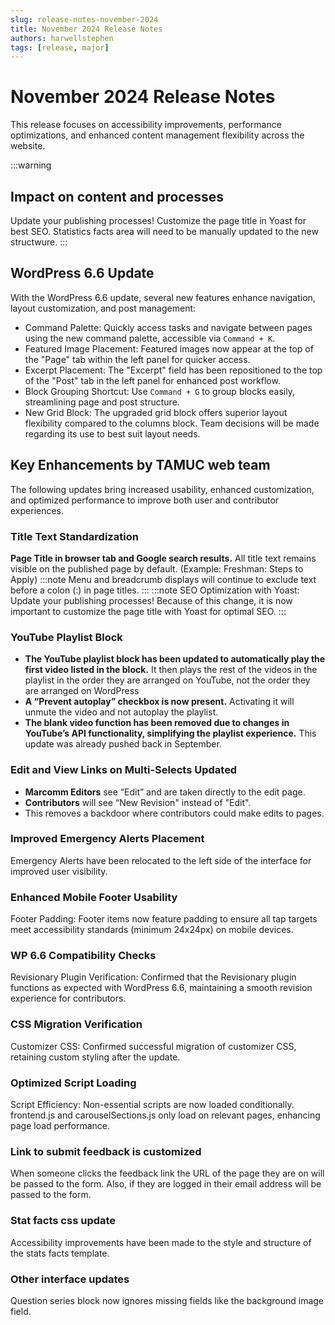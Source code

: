```yaml
---
slug: release-notes-november-2024
title: November 2024 Release Notes
authors: harwellstephen
tags: [release, major]
---
```


# November 2024 Release Notes
This release focuses on accessibility improvements, performance optimizations, and enhanced content management flexibility across the website.

:::warning
## Impact on content and processes
Update your publishing processes! Customize the page title in Yoast for best SEO.
Statistics facts area will need to be manually updated to the new structwure.
:::
<!-- truncate -->

## WordPress 6.6 Update
With the WordPress 6.6 update, several new features enhance navigation, layout customization, and post management:
- Command Palette: Quickly access tasks and navigate between pages using the new command palette, accessible via `Command + K`.
- Featured Image Placement: Featured images now appear at the top of the "Page" tab within the left panel for quicker access.
- Excerpt Placement: The "Excerpt" field has been repositioned to the top of the "Post" tab in the left panel for enhanced post workflow.
- Block Grouping Shortcut: Use `Command + G` to group blocks easily, streamlining page and post structure.
- New Grid Block: The upgraded grid block offers superior layout flexibility compared to the columns block. Team decisions will be made regarding its use to best suit layout needs.
## Key Enhancements by TAMUC web team
The following updates bring increased usability, enhanced customization, and optimized performance to improve both user and contributor experiences.
### Title Text Standardization
**Page Title in browser tab and Google search results.** All title text remains visible on the published page by default. (Example: Freshman: Steps to Apply)
:::note
Menu and breadcrumb displays will continue to exclude text before a colon (:) in page titles.
:::
:::note
SEO Optimization with Yoast: Update your publishing processes! Because of this change, it is now important to customize the page title with Yoast for optimal SEO.
:::
### YouTube Playlist Block
- **The YouTube playlist block has been updated to automatically play the first video listed in the block.** It then plays the rest of the videos in the playlist in the order they are arranged on YouTube, not the order they are arranged on WordPress
- **A “Prevent autoplay” checkbox is now present.** Activating it will unmute the video and not autoplay the playlist.
- **The blank video function has been removed due to changes in YouTube’s API functionality, simplifying the playlist experience.** This update was already pushed back in September.
### Edit and View Links on Multi-Selects Updated
- **Marcomm Editors** see “Edit” and are taken directly to the edit page.
- **Contributors** will see “New Revision" instead of "Edit".
- This removes a backdoor where contributors could make edits to pages.
### Improved Emergency Alerts Placement
Emergency Alerts have been relocated to the left side of the interface for improved user visibility.
### Enhanced Mobile Footer Usability
Footer Padding: Footer items now feature padding to ensure all tap targets meet accessibility standards (minimum 24x24px) on mobile devices.
### WP 6.6 Compatibility Checks
Revisionary Plugin Verification: Confirmed that the Revisionary plugin functions as expected with WordPress 6.6, maintaining a smooth revision experience for contributors.
### CSS Migration Verification
Customizer CSS: Confirmed successful migration of customizer CSS, retaining custom styling after the update.
### Optimized Script Loading
Script Efficiency: Non-essential scripts are now loaded conditionally. frontend.js and carouselSections.js only load on relevant pages, enhancing page load performance.
### Link to submit feedback is customized
When someone clicks the feedback link the URL of the page they are on will be passed to the form. Also, if they are logged in their email address will be passed to the form.
### Stat facts css update
Accessibility improvements have been made to the style and structure of the stats facts template.
### Other interface updates
Question series block now ignores missing fields like the background image field.

